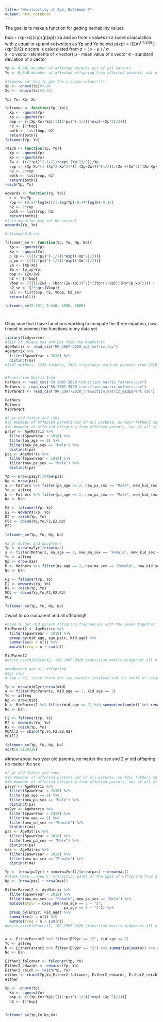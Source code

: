 ```yaml
---
title: "Heritability of Age, Notebook 9"
output: html_notebook
---
```

The goal is to make a function for getting heritability values

bop = (xp-xo)(⏀p)/(p(xp))
xp and xo from x values in z score caluculation with z equal to ⏀p and ⏀o(written as Yp and Yo below)
p(xp) = ((2π)^(-1/2))e^(-(xp^2)/2)
z score is caluculated from
 z = ( x - μ ) / σ  
x - x vector (elements of x vector)
μ - mean value of x vector
σ - standard deviation of x vector

```r
Yp <- 0.001 #number of affected parents out of all parents
Yo <- 0.040 #number of affected offspring from affected parents, out of all offspring from affected parents

#figured out how to get the z score values!!!!!
Xp <- -qnorm(Yp)#3.09
Xo <- -qnorm(Yo)#1.751

Yp; Yo; Xp; Xo

falconer <- function(Yp, Yo){
  Xp <- -qnorm(Yp)
  Xo <- -qnorm(Yo)
  bop <- {((Xp-Xo)*Yp)/(((2*pi)^(-1/2))*exp(-(Xp^2)/2))}
  h2 <- {2*bop}
  both <- list(bop, h2)
  return(both)}
falconer(Yp, Yo)

reich <- function(Yp, Yo){
  Xp <- -qnorm(Yp)
  Xo <- -qnorm(Yo)
  Zw <- (((2*pi)^(-1/2))*exp(-(Xp^2)/2))/Yp
  rop <- (Xp-Xo*(1-(Xp^2-Xo^2)*(1-(Xp/Zw)))^(1/2))/(Zw +(Xo^2)*(Zw-Xp))
  h2 <- 2*rop
  both <- list(rop, h2)
  return(both)}
reich(Yp, Yo)

edwards <- function(Yp, Yo){
  k <- Yo/Yp
  rop <- (0.57*log(k))/(-log(Yp)-0.44*log(k)-0.18)
  h2 <- 2*rop
  both <- list(rop, h2)
  return(both)}
#this equation may not be correct
edwards(Yp, Yo)

```
```r
# Standard Error

falconer_se <- function(Yp, Yo, Np, No){
  Xp <- -qnorm(Yp)
  Xo <- -qnorm(Yo)
  p_xp <- {(((2*pi)^(-1/2))*exp((-Xp^2)/2))}
  p_xo <- {(((2*pi)^(-1/2))*exp((-Xo^2)/2))}
  Zo <- (Xp-Xo)
  Zw <- (p_xp/Yp)
  bop <- {Zo/Zw}
  h2 <- {2*bop}
  Vbop <- {(((1/Zw) - (bop*(Zw-Xp)))^2)*((Yp*(1-Yp))/(Np*(p_xp^2))) + ((Yo*(1-Yo))/((Zw^2)*No*(p_xp^2)))}
  h2_se <- {2*sqrt(Vbop)}
  all <- list(bop, h2, Vbop, h2_se)
  return(all)}

falconer_se(0.001, 0.040, 4000, 3000)

  
```

Okay now that i have functions working to compute the three equation, now i need to connect the functions to my data set
```r
library(tidyverse)
#list of unique mas and pas from the AgeMatrix
AgeMatrix <- read_csv("RR_2007-2020_age_matrix.csv")
AgeMatrix %>% 
  filter(SpawnYear < 2018) %>% 
  distinct(ma)
#1947 mothers, 3378 fathers, 7486 trios(when exclude parents from 2018)


#Transition Matrix Info
Fathers <- read_csv("RR_2007-2020_transition_matrix_fathers.csv")
Mothers <- read_csv("RR_2007-2020_transition_matrix_mothers.csv")
MidParent <- read_csv("RR_2007-2020_transition_matrix_midparent.csv")

Fathers
Mothers
MidParent
```

```r
#2 yr old fathes and sons
#Yp #number of affected parents out of all parents, so #2yr fathers out of all fathers
#Yo #number of affected offspring from affected parents, out of all offspring from affected parents, so number of 2yr old male offspring out of all male offspring from 2 yr old fathers
pa2yr <- AgeMatrix %>% 
  filter(SpawnYear < 2018) %>% 
  filter(pa_age == 2) %>% 
  filter(new_pa_sex == "Male") %>% 
  distinct(pa)
pas <- AgeMatrix %>% 
  filter(SpawnYear < 2018) %>% 
  filter(new_pa_sex == "Male") %>%  
  distinct(pa)

Yp <- nrow(pa2yr)/nrow(pas)
Np <- nrow(pas)
a <- Fathers %>% filter(pa_age == 2, new_pa_sex == "Male", new_kid_sex == "Male", kid_age == 2)
Yo <- a$freq
b <- Fathers %>% filter(pa_age == 2, new_pa_sex == "Male", new_kid_sex == "Male") %>% summarize(sum(n)) %>% rename(n = 'sum(n)')
No <- b$n

F2 <- falconer(Yp, Yo) 
E2 <- edwards(Yp, Yo) 
R2 <- reich(Yp, Yo) 
FS2 <- cbind(Yp,Yo,F2,E2,R2)
FS2

falconer_se(Yp, Yo, Np, No)
```


```r
#2 yr mother and daughters
Yp <- nrow(ma2yr)/nrow(mas)
a <- filter(Mothers, ma_age == 2, new_ma_sex == "Female", new_kid_sex == "Female", kid_age == 2)
Yo <- a$freq
Np <- nrow(mas)
b <- Mothers %>% filter(ma_age == 2, new_ma_sex == "Female", new_kid_sex == "Female") %>% summarize(sum(n)) %>% rename(n = 'sum(n)')
No <- b$n

F2 <- falconer(Yp, Yo) 
E2 <- edwards(Yp, Yo) 
R2 <- reich(Yp, Yo) 
MD2 <- cbind(Yp,Yo,F2,E2,R2)
MD2

falconer_se(Yp, Yo, Np, No)
```

#want to do midparent and all offspring!!
```r
#need to get mid parent offspring frequencies with the sexes together
MidParent2 <- AgeMatrix %>%
  filter(SpawnYear < 2018) %>% 
  group_by(mid_age, age_pair, kid_age) %>%
  summarise(n = n()) %>%
  mutate(freq = n / sum(n))

MidParent2
#write_csv(MidParent2, "RR_2007-2020_transition_matrix_midparent_all_offspring.csv")
```

```r
#midparent and all offspring
#2yr olds
# bop = h2, since there are two parents involved and the coeff of relatedness is equal to 1 instead of 1/2

Yp <- nrow(mid2yr)/nrow(mid)
a <- filter(MidParent2, mid_age == 2, kid_age == 2)
Yo <- a$freq
Np <- nrow(mid)
b <- MidParent2 %>% filter(mid_age == 2) %>% summarize(sum(n)) %>% rename(n = 'sum(n)')
No <- b$n

F2 <- falconer(Yp, Yo) 
E2 <- edwards(Yp, Yo) 
R2 <- reich(Yp, Yo) 
MDAll2 <- cbind(Yp,Yo,F2,E2,R2)
MDAll2

falconer_se(Yp, Yo, Np, No)
sqrt(0.0139328)
```

##how about two year old parents, no matter the sex and 2 yr old offspring no  matter the sex
```r
#2 yr old fathes and sons
#Yp #number of affected parents out of all parents, so #2yr fathers out of all fathers
#Yo #number of affected offspring from affected parents, out of all offspring from affected parents, so number of 2yr old male offspring out of all male offspring from 2 yr old fathers
pa2yr <- AgeMatrix %>% 
  filter(SpawnYear < 2018) %>% 
  filter(pa_age == 2) %>% 
  filter(new_pa_sex == "Male") %>%
  distinct(pa)
ma2yr <- AgeMatrix %>% 
  filter(SpawnYear < 2018) %>% 
  filter(ma_age == 2) %>% 
  filter(new_ma_sex == "Female") %>%
  distinct(ma)
pas <- AgeMatrix %>% 
  filter(SpawnYear < 2018) %>% 
  filter(new_pa_sex == "Male") %>%  
  distinct(pa)
mas <- AgeMatrix %>% 
  filter(SpawnYear < 2018) %>% 
  filter(new_ma_sex == "Female") %>%  
  distinct(ma)

Yp <- (nrow(pa2yr) + nrow(ma2yr))/(nrow(pas) + nrow(mas))
#stuck here...need a "transition panel of the ages of offspring from 2 yr old parents
Np <- (nrow(pas) + nrow(mas))

EitherParent2 <- AgeMatrix %>%
  filter(SpawnYear < 2018) %>% 
  filter(new_ma_sex == "Female", new_pa_sex == "Male") %>% 
  mutate(EP2yr = case_when(ma_age == 2 ~ "2",
                           pa_age == 2 ~ "2")) %>% 
  group_by(EP2yr, kid_age) %>%
  summarise(n = n()) %>%
  mutate(freq = n / sum(n))
#write_csv(MidParent2, "RR_2007-2020_transition_matrix_midparent_all_offspring.csv")


a <- EitherParent2 %>% filter(EP2yr == "2", kid_age == 2)
Yo <- a$freq
b <- EitherParent2 %>% filter(EP2yr == "2") %>% summarize(sum(n)) %>% rename(n = 'sum(n)')
No <- b$n

Either2_falconer <- falconer(Yp, Yo) 
Either2_edwards <- edwards(Yp, Yo) 
Either2_reich <- reich(Yp, Yo) 
either <- cbind(Yp,Yo,Either2_falconer, Either2_edwards, Either2_reich)
either

Xp <- -qnorm(Yp)
  Xo <- -qnorm(Yo)
  bop <- {((Xp-Xo)*Yp)/(((2*pi)^(-1/2))*exp(-(Xp^2)/2))}
  h2 <- {2*bop}

  
falconer_se(Yp,Yo,Np,No)
```

